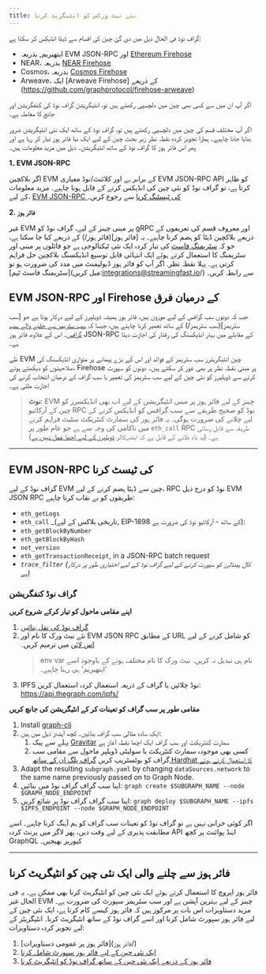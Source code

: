 ```yaml
---
title: نئے نیٹ ورکس کو انٹیگریٹ کرنا
---
```


گراف نوڈ فی الحال ذیل میں دی گئ چین کی اقسام سے ڈیٹا انڈیکس کر سکتا ہے:

- ایتھیریم, بذریعہ EVM JSON-RPC اور [Ethereum Firehose](https://github.com/streamingfast/firehose-ethereum)
- NEAR، بذریعہ [NEAR Firehose](https://github.com/streamingfast/near-firehose-indexer)
- Cosmos، بذریعہ [Cosmos Firehose](https://github.com/graphprotocol/firehose-cosmos)
- Arweave، ایک [Arweave Firehose] کے ذریعے (https://github.com/graphprotocol/firehose-arweave)

اگر آپ ان میں سے کسی بھی چین میں دلچسپی رکھتے ہیں تو، انٹیگریشن گراف نوڈ کی کنفگریشن اور جانچ کا معاملہ ہے۔

اگر آپ مختلف قسم کی چین میں دلچسپی رکھتے ہیں تو، گراف نوڈ کے ساتھ ایک نئی انٹیگریشن ضرور بنایا جانا چاہیے۔ ہمارا تجویز کردہ نقطہ نظر زیر بحث چین کے لیے ایک نیا فائر ہوز تیار کر رہا ہے اور پھر اس فائر ہوز کا گراف نوڈ کے ساتھ انٹیگریشن۔ ذیل میں مزید معلومات ہیں۔

**1۔ EVM JSON-RPC**

اگر بلاکچین EVM کے برابر ہے اور کلائنٹ/نوڈ معیاری EVM JSON-RPC API کو ظاہر کرتا ہے، تو گراف نوڈ کو نئی چین کی انڈیکس کرنے کے قابل ہونا چاہیے۔ مزید معلومات کے لیے، [EVM JSON-RPC کی ٹیسٹنگ کرنا](new-chain-integration#testing-an-evm-json-rpc) سے رجوع کریں۔

**2. فائر ہوز**

غیر EVM پر مبنی چینز کے لیے، گراف نوڈ کو gRPC اور معروف قسم کی تعریفوں کے ذریعے بلاکچین ڈیٹا کو ہضم کرنا چاہیے۔ یہ [فائر ہوز](فائر ہوز/) کے ذریعے کیا جا سکتا ہے، جو کہ [سٹریمنگ فاسٹ](https://www.streamingfast.io/) کی تیار کردہ ایک نئی ٹیکنالوجی ہے جو فائلوں پر مبنی اور سٹریمنگ کا استعمال کرتے ہوئے ایک انتہائی قابل توسیع انڈیکسنگ بلاکچین حل فراہم کرتی ہے۔ پہلا نقطہ نظر. اگر آپ کو فائر ہوز ڈیولپمنٹ میں مدد کی ضرورت ہو تو [سٹریمنگ فاسٹ ٹیم](میل کریں:integrations@streamingfast.io/) سے رابطہ کریں۔

## EVM JSON-RPC اور Firehose کے درمیان فرق

جب کہ دونوں سب گرافس کے لیے موزوں ہیں، فائر ہوز ہمیشہ ڈویلپرز کے لیے درکار ہوتا ہے جو [سب سٹریمز](سب سٹریمز/) کے ساتھ تعمیر کرنا چاہتے ہیں، جیسا کہ [سب سٹریمز سے چلنے والے سب گرافس](cookbook/substreams-powered-subgraphs/)۔ اس کے علاوہ، فائر ہوز JSON-RPC کے مقابلے میں بہتر انڈیکسنگ کی رفتار کی اجازت دیتا ہے۔

نئے EVM چین انٹیگریٹرز سب سٹریمز کے فوائد اور اس کے بڑے پیمانے پر متوازی انڈیکسنگ کی صلاحیتوں کو دیکھتے ہوئے، Firehose پر مبنی نقطہ نظر پر بھی غور کر سکتے ہیں۔ دونوں کو سپورٹ کرنے سے ڈویلپرز کو نئی چین کے لیے سب سٹریمز کی تعمیر یا سب گراف کے درمیان انتخاب کرنے کی اجازت ملتی ہے۔

> **نوٹ**: EVM چینز کے لیے فائر ہوز پر مبنی انٹیگریشن کے لیے اب بھی انڈیکسرز کو چین کے آرکائیو RPC نوڈ کو صحیح طریقے سے سب گرافس کو انڈیکس کرنے کے لیے چلانے کی ضرورت ہوگی۔ یہ فائر ہوز کی سمارٹ کنٹریکٹ سٹیٹ فراہم کرنے میں ناکامی کی وجہ سے ہے جو عام طور پر `eth_call` RPC طریقہ سے قابل رسائی ہے۔ (یہ یاد دلانے کے قابل ہے کہ ایتھ\_کالز [ڈویلپرز کے لیے اچھا عمل نہیں ہے](https://thegraph.com/blog/improve-subgraph-performance-reduce-eth-calls/))

---

## EVM JSON-RPC کی ٹیسٹ کرنا

گراف نوڈ کے لیے EVM چین سے ڈیٹا ہضم کرنے کے لیے، RPC نوڈ کو درج ذیل EVM JSON RPC طریقوں کو بے نقاب کرنا چاہیے:

- `eth_getLogs`
- `eth_call` \_(تاریخی بلاکس کے لیے, EIP-1898 کے ساتھ - آرکائیو نوڈ کی ضرورت ہے):
- `eth_getBlockByNumber`
- `eth_getBlockByHash`
- `net_version`
- `eth_getTransactionReceipt`, in a JSON-RPC batch request
- _`trace_filter`_ _(کال ہینڈلرز کو سپورٹ کرنے کے لیے گراف نوڈ کے لیے اختیاری طور پر درکار ہے)_

### گراف نوڈ کنفگریشن

**اپنے مقامی ماحول کو تیار کرکے شروع کریں**

1. [گراف نوڈ کی نقل بنائیں](https://github.com/graphprotocol/graph-node)
2. نئے نیٹ ورک کا نام اور EVM JSON RPC کے مطابق URL کو شامل کرنے کے لیے [اس لائن](https://github.com/graphprotocol/graph-node/blob/master/docker/docker-compose.yml#L22) میں ترمیم کریں۔
   > env var نام ہی تبدیل نہ کریں۔ نیٹ ورک کا نام مختلف ہونے کے باوجود اسے 'ایتھیریم' ہی رہنا چاہیے۔
3. IPFS نوڈ چلائیں یا گراف کے ذریعہ استعمال کردہ استعمال کریں: https://api.thegraph.com/ipfs/

**مقامی طور پر سب گراف کو تعینات کر کے انٹیگریشن کی جانچ کریں**

1. Install [graph-cli](https://github.com/graphprotocol/graph-tooling/tree/main/packages/cli)
2. ایک سادہ مثالی سب گراف بنائیں۔ کچھ آپشنز ذیل میں ہیں:
   1. پہلے سے پیک [Gravitar](https://github.com/graphprotocol/example-subgraph/tree/f89bdd4628efa4badae7367d4919b3f648083323) سمارٹ کنٹریکٹ اور سب گراف ایک اچھا نقطہ آغاز ہے
   2. کسی بھی موجودہ سمارٹ کنٹریکٹ یا سولیٹی ڈویلپر ماحول سے مقامی سب گراف کو بوٹسٹریپ کریں [گراف پلگ ان کے ساتھ Hardhat کا استعمال کرتے ہوئے](https://github.com/graphprotocol/hardhat-graph)
3. Adapt the resulting `subgraph.yaml` by changing `dataSources.network` to the same name previously passed on to Graph Node.
4. اپنا سب گراف گراف نوڈ میں بنائیں: `graph create $SUBGRAPH_NAME --node $GRAPH_NODE_ENDPOINT`
5. اپنا سب گراف گراف نوڈ پر شائع کریں: `graph deploy $SUBGRAPH_NAME --ipfs $IPFS_ENDPOINT --node $GRAPH_NODE_ENDPOINT`

اگر کوئی خرابی نہیں ہے تو گراف نوڈ کو تعینات سب گراف کو ہم آہنگ کرنا چاہیے۔ اسے مطابقت پذیری کے لیے وقت دیں، پھر لاگز میں پرنٹ کردہ API اینڈ پوائنٹ پر کچھ GraphQL کیوریز بھیجیں۔

---

## فائر ہوز سے چلنے والی ایک نئی چین کو انٹیگریٹ کرنا

فائر ہوز اپروچ کا استعمال کرتے ہوئے ایک نئی چین کو انٹیگریٹ کرنا بھی ممکن ہے۔ یہ فی الحال غیر EVM چینز کے لیے بہترین آپشن ہے اور سب سٹریمز سپورٹ کی ضرورت ہے۔ مزید دستاویزات اس بات پر مرکوز ہیں کہ فائر ہوز کیسے کام کرتا ہے، ایک نئی چین کے لیے فائر ہوز سپورٹ شامل کرنا اور اسے گراف نوڈ کے ساتھ انٹیگریٹ کرنا۔ انٹیگریٹز کے لیے تجویز کردہ دستاویزات:

1. [فائر ہوز پر عمومی دستاویزات](فائر ہوز/)
2. [ایک نئی چین کے لیے فائر ہوز سپورٹ شامل کرنا](https://firehose.streamingfast.io/integrate-new-chains/integration-overview)
3. [فائر ہوز کے ذریعے ایک نئی چین کے ساتھ گراف نوڈ کو انٹیگریٹ کرنا](https://github.com/graphprotocol/graph-node/blob/master/docs/implementation/add-chain.md)
